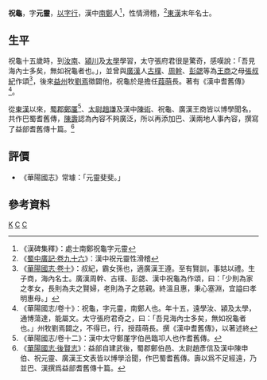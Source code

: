 '''祝龜'''{{BD|？||？||catIdx=C}}，字'''元靈'''，[[以字行|以字行]]，漢中[[南鄭|南鄭]]人<ref>《漢碑集釋》：處士南鄭祝龜字元靈</ref>，性情滑稽，<ref>《[[:s:蜀中廣記_(四庫全書本)/卷096|蜀中廣記·卷九十六]]》：漢中祝元靈性滑稽</ref>[[東漢|東漢]]末年名士。

== 生平 ==
祝龜十五歲時，到[[汝南郡|汝南]]、[[潁川|潁川]]及[[太學|太學]]學習，太守張府君很是驚奇，感嘆說：「吾見海內士多矣，無如祝龜者也。」，並曾與[[廣漢|廣漢]]人[[古樸_(蜀漢)|古樸]]、[[周幹|周幹]]、[[彭勰|彭勰]]等為[[王商_(文表)|王商]]之母[[張叔紀|張叔紀]]作頌<ref>《[[:s:華陽國志/卷十|華陽國志·卷十]]》：叔紀，霸女孫也，適廣漢王遵。至有賢訓，事姑以禮。生子商，海內名士。廣漢周幹、古樸、彭勰、漢中祝龜為作頌，曰：「少則為家之孝女，長則為夫之賢婦，老則為子之慈親。終溫且惠，秉心塞淵，宜謚曰孝明惠母。」</ref>，後來[[益州|益州]]牧[[劉焉_(益州牧)|劉焉]]徵闢他，祝龜於是擔任[[葭萌|葭萌]]長。著有《漢中耆舊傳》<ref>《華陽國志/卷十》：祝龜，字元靈，南鄭人也。年十五，遠學汝、潁及太學，通博蕩達，能屬文。太守張府君奇之，曰：「吾見海內士多矣，無如祝龜者也。」州牧劉焉闢之，不得已，行，授葭萌長。撰《漢中耆舊傳》，以著述終</ref>。

從[[東漢|東漢]]以來，[[蜀郡|蜀郡]][[鄭厪|鄭厪]]<ref>《華陽國志/卷十二》：漢中太守鄭厪字伯邑臨卭人也作耆舊傳。</ref>、[[太尉|太尉]][[趙謙|趙謙]]及漢中[[陳術|陳術]]、祝龜、廣漢王商皆以博學聞名，共作巴蜀耆舊傳，[[陳壽|陳壽]]認為內容不夠廣泛，所以再添加巴、漢兩地人事內容，撰寫了益部耆舊傳十篇。<ref>《[[:s:華陽國志/卷十一|華陽國志·後賢志]]》：益部自建武後，蜀郡鄭伯邑、太尉趙彥信及漢中陳申伯、祝元靈、廣漢王文表皆以博學洽聞，作巴蜀耆舊傳。壽以爲不足經遠，乃並巴、漢撰爲益部耆舊傳十篇。</ref>

== 評價 ==
*《華陽國志》常璩：「元靈斐斐。」

== 參考資料 ==
{{reflist|2}}
[[Category:祝姓|K]]
[[Category:南鄭人|C]]
[[Category:东汉作家|C]]